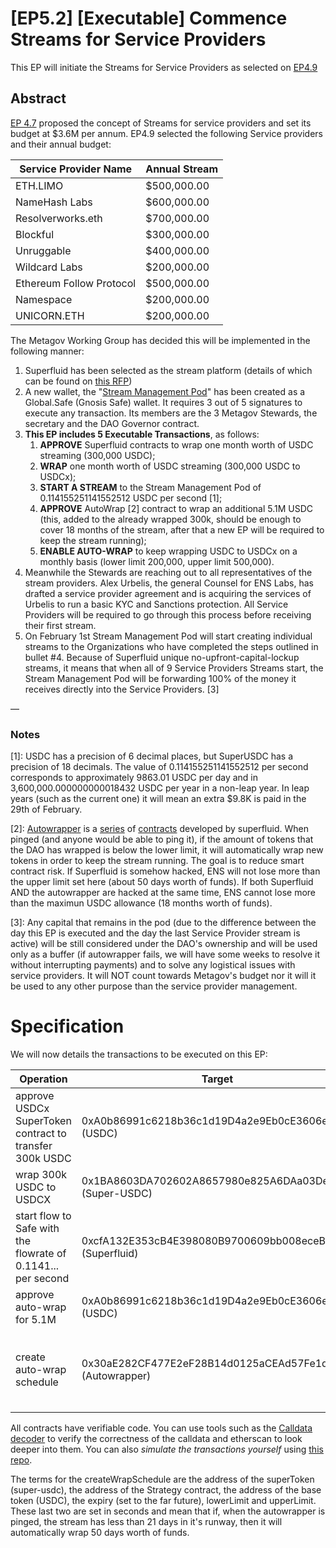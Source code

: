 # [EP5.2] [Executable] Commence Streams for Service Providers

This EP will initiate the Streams for Service Providers as selected on [EP4.9](https://docs.ens.domains/dao/proposals/4.9)

## Abstract
[EP 4.7](https://docs.ens.domains/dao/proposals/4.7) proposed the concept of Streams for service providers and set its budget at $3.6M per annum. EP4.9 selected the following Service providers and their annual budget:

|Service Provider Name| Annual Stream |
|---|---|
|ETH.LIMO|$500,000.00|
|NameHash Labs|$600,000.00|
|Resolverworks.eth|$700,000.00|
|Blockful|$300,000.00|
|Unruggable|$400,000.00|
|Wildcard Labs|$200,000.00|
|Ethereum Follow Protocol|$500,000.00|
|Namespace|$200,000.00|
|UNICORN.ETH|$200,000.00|

The Metagov Working Group has decided this will be implemented in the following manner:

1. Superfluid has been selected as the stream platform (details of which can be found on [this RFP](https://discuss.ens.domains/t/rfp-stream-platform-for-ens-service-providers/18448))
2. A new wallet, the "[Stream Management Pod](https://app.safe.global/settings/setup?safe=eth:0xB162Bf7A7fD64eF32b787719335d06B2780e31D1)" has been created as a Global.Safe (Gnosis Safe) wallet. It requires 3 out of 5 signatures to execute any transaction. Its members are the 3 Metagov Stewards, the secretary and the DAO Governor contract.
3. **This EP includes 5 Executable Transactions**, as follows:
   1. **APPROVE** Superfluid contracts to wrap one month worth of USDC streaming (300,000 USDC);
   2. **WRAP** one month worth of USDC streaming (300,000 USDC to USDCx);
   3. **START A STREAM** to the Stream Management Pod of 0.114155251141552512 USDC per second [1];
   1. **APPROVE** AutoWrap [2] contract to wrap an additional 5.1M USDC (this, added to the already wrapped 300k, should be enough to cover 18 months of the stream, after that a new EP will be required to keep the stream running);
   1. **ENABLE AUTO-WRAP** to keep wrapping USDC to USDCx on a monthly basis (lower limit 200,000, upper limit 500,000).
4. Meanwhile the Stewards are reaching out to all representatives of the stream providers. Alex Urbelis, the general Counsel for ENS Labs, has drafted a service provider agreement and is acquiring the services of Urbelis to run a basic KYC and Sanctions protection. All Service Providers will be required to go through this process before receiving their first stream.
5. On February 1st Stream Management Pod will start  creating individual streams to the Organizations who have completed the steps outlined in bullet #4. Because of Superfluid unique no-upfront-capital-lockup streams, it means that when all of 9 Service Providers Streams start, the Stream Management Pod will be forwarding 100% of the money it  receives directly into the Service Providers. [3]

—

### Notes

[1]: USDC has a precision of 6 decimal places, but SuperUSDC has a precision of 18 decimals. The value of 0.114155251141552512 per second corresponds to approximately 9863.01 USDC per day and in 3,600,000.000000000018432 USDC per year in a non-leap year. In leap years (such as the current one) it will mean an extra $9.8K is paid in the 29th of February. 

[2]: [Autowrapper](https://etherscan.io/address/0x1D65c6d3AD39d454Ea8F682c49aE7744706eA96d#code) is a [series](https://etherscan.io/address/0x30aE282CF477E2eF28B14d0125aCEAd57Fe1d7a1#code) of [contracts](https://etherscan.io/address/0x1D65c6d3AD39d454Ea8F682c49aE7744706eA96d#code) developed by superfluid. When pinged (and anyone would be able to ping it), if the amount of tokens that the DAO has wrapped is below the lower limit, it will automatically wrap new tokens in order to keep the stream running. The goal is to reduce smart contract risk. If Superfluid is somehow hacked, ENS will not lose more than the upper limit set here (about 50 days worth of funds). If both Superfluid AND the autowrapper are hacked at the same time, ENS cannot lose more than the maximun USDC allowance (18 months worth of funds).

[3]: Any capital that remains in the pod (due to the difference between the day this EP is executed and the day the last Service Provider stream is active) will be still considered under the DAO's ownership and will be used only as a buffer (if autowrapper fails, we will have some weeks to resolve it without interrupting payments) and to solve any logistical issues with service providers. It will NOT count towards Metagov's budget nor it will it be used to any other purpose than the service provider management.

# Specification

We will now details the transactions to be executed on this EP:


| Operation | Target | Decoded Calldata | Raw Calldata |
|---|---|---|--|
| approve USDCx SuperToken contract to transfer 300k USDC | 0xA0b86991c6218b36c1d19D4a2e9Eb0cE3606eB48 (USDC)  |``function approve(address 0x1BA8603DA702602A8657980e825A6DAa03Dee93a, uint256 300000000000)`` | 0x095ea7b30000000000000000000000001ba8603da702602a8657980e825a6daa03dee93a00000000000000000000000000000000000000000000000000000045d964b800 |
| wrap 300k USDC to USDCX |  0x1BA8603DA702602A8657980e825A6DAa03Dee93a (Super-USDC) | `function upgrade(uint256 300000000000000000000000)` | 0x45977d03000000000000000000000000000000000000000000003f870857a3e0e3800000 |
| start flow to Safe with the flowrate of 0.1141... per second | 0xcfA132E353cB4E398080B9700609bb008eceB125 (Superfluid)  |``function setFlowrate(address 0x1BA8603DA702602A8657980e825A6DAa03Dee93a, address 0xB162Bf7A7fD64eF32b787719335d06B2780e31D1, int96 114155251141552512) `` | 0x57e6aa360000000000000000000000001ba8603da702602a8657980e825a6daa03dee93a000000000000000000000000b162bf7a7fd64ef32b787719335d06b2780e31d100000000000000000000000000000000000000000000000001958f989989a980 |
| approve auto-wrap for 5.1M |  0xA0b86991c6218b36c1d19D4a2e9Eb0cE3606eB48 (USDC) |  ``function approve(address 0x1D65c6d3AD39d454Ea8F682c49aE7744706eA96d, uint256 5100000000000`` |``0x095ea7b30000000000000000000000001d65c6d3ad39d454ea8f682c49ae7744706ea96d000000000000000000000000000000000000000000000000000004a36fb03800`` |
| create auto-wrap schedule | 0x30aE282CF477E2eF28B14d0125aCEAd57Fe1d7a1 (Autowrapper) |  `function createWrapSchedule (address 0x1BA8603DA702602A8657980e825A6DAa03Dee93a, address 0x1D65c6d3AD39d454Ea8F682c49aE7744706eA96d, address 0xA0b86991c6218b36c1d19D4a2e9Eb0cE3606eB48, uint64 3000000000, uint64 1814400, uint64 4320000` | `0x5626f9e60000000000000000000000001ba8603da702602a8657980e825a6daa03dee93a0000000000000000000000001d65c6d3ad39d454ea8f682c49ae7744706ea96d000000000000000000000000a0b86991c6218b36c1d19d4a2e9eb0ce3606eb4800000000000000000000000000000000000000000000000000000000b2d05e0000000000000000000000000000000000000000000000000000000000001baf80000000000000000000000000000000000000000000000000000000000041eb00` |

All contracts have verifiable code. You can use tools such as the [Calldata decoder](https://tools.deth.net/calldata-decoder) to verify the correctness of the calldata and etherscan to look deeper into them. You can also *simulate the transactions yourself* using [this repo](https://github.com/d10r/ens-streams).

The terms for the createWrapSchedule are the address of the superToken (super-usdc), the address of the Strategy contract, the address of the base token (USDC), the expiry (set to the far future), lowerLimit and upperLimit. These last two are set in seconds and mean that if, when the autowrapper is pinged, the stream has less than 21 days in it's runway, then it will automatically wrap 50 days worth of funds.

